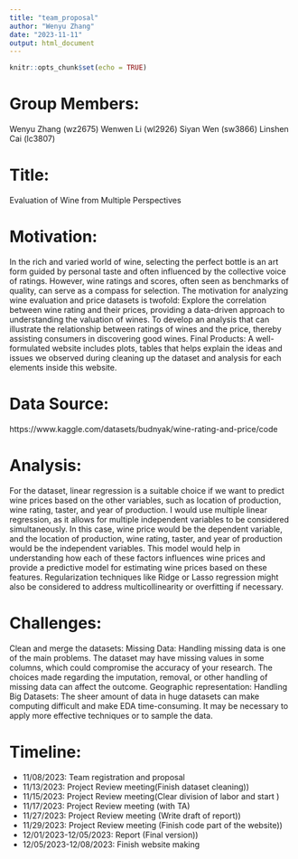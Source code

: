 ```yaml
---
title: "team_proposal"
author: "Wenyu Zhang"
date: "2023-11-11"
output: html_document
---
```


```r
knitr::opts_chunk$set(echo = TRUE)
```

# Group Members:
Wenyu Zhang (wz2675)
Wenwen Li (wl2926)
Siyan Wen (sw3866)
Linshen Cai (lc3807)

# Title:
Evaluation of Wine from Multiple Perspectives

# Motivation: 
In the rich and varied world of wine, selecting the perfect bottle is an art form guided by personal taste and often influenced by the collective voice of ratings. However, wine ratings and scores, often seen as benchmarks of quality, can serve as a compass for selection. The motivation for analyzing wine evaluation and price datasets is twofold:
Explore the correlation between wine rating and their prices, providing a data-driven approach to understanding the valuation of wines.
To develop an analysis that can illustrate the relationship between ratings of wines and the price, thereby assisting consumers in discovering good wines.
Final Products: 
A well-formulated website includes plots, tables that helps explain the ideas and issues we observed during cleaning up the dataset and analysis for each elements inside this website. 

# Data Source:
https://www.kaggle.com/datasets/budnyak/wine-rating-and-price/code

# Analysis:
For the dataset, linear regression is a suitable choice if we want to predict wine prices based on the other variables, such as location of production, wine rating, taster, and year of production. I would use multiple linear regression, as it allows for multiple independent variables to be considered simultaneously. In this case, wine price would be the dependent variable, and the location of production, wine rating, taster, and year of production would be the independent variables. This model would help in understanding how each of these factors influences wine prices and provide a predictive model for estimating wine prices based on these features. Regularization techniques like Ridge or Lasso regression might also be considered to address multicollinearity or overfitting if necessary.

# Challenges:
Clean and merge the datasets: Missing Data: Handling missing data is one of the main problems. The dataset may have missing values in some columns, which could compromise the accuracy of your research. The choices made regarding the imputation, removal, or other handling of missing data can affect the outcome.
Geographic representation: Handling Big Datasets: The sheer amount of data in huge datasets can make computing difficult and make EDA time-consuming. It may be necessary to apply more effective techniques or to sample the data.

# Timeline:
* 11/08/2023: Team registration and proposal
* 11/13/2023: Project Review meeting(Finish dataset cleaning))
* 11/15/2023: Project Review meeting(Clear division of labor and start )
* 11/17/2023: Project Review meeting (with TA)
* 11/27/2023: Project Review meeting (Write draft of report))
* 11/29/2023: Project Review meeting (Finish code part of the website))
* 12/01/2023-12/05/2023: Report (Final version))
* 12/05/2023-12/08/2023: Finish website making



